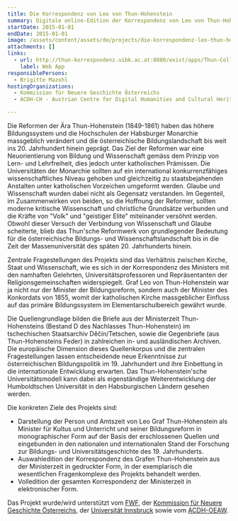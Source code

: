```yaml
---
title: Die Korrespondenz von Leo von Thun-Hohenstein
summary: Digitale online-Edition der Korrespondenz von Leo von Thun-Hohenstein
startDate: 2015-01-01
endDate: 2015-01-01
image: /assets/content/assets/de/projects/die-korrespondenz-leo-thun-hohenstein/thun-hohenstein_leo_von_1811-1888_neu2.png
attachments: []
links:
  - url: http://thun-korrespondenz.uibk.ac.at:8080/exist/apps/Thun-Collection/pages/thun.html
    label: Web App
responsiblePersons:
  - Brigitte Mazohl
hostingOrganizations:
  - Kommission für Neuere Geschichte Österreichs
  - ACDH-CH - Austrian Centre for Digital Humanities and Cultural Heritage

---
```

Die Reformen der Ära Thun-Hohenstein (1849-1861) haben das höhere Bildungssystem und die Hochschulen der Habsburger Monarchie massgeblich verändert und die österreichische Bildungslandschaft bis weit ins 20. Jahrhundert hinein geprägt. Das Ziel der Reformen war eine Neuorientierung von Bildung und Wissenschaft gemäss dem Prinzip von Lern- und Lehrfreiheit, dies jedoch unter katholischen Prämissen. Die Universitäten der Monarchie sollten auf ein international konkurrenzfähiges wissenschaftliches Niveau gehoben und gleichzeitig zu staatsbejahenden Anstalten unter katholischen Vorzeichen umgeformt werden. Glaube und Wissenschaft wurden dabei nicht als Gegensatz verstanden. Im Gegenteil, im Zusammenwirken von beiden, so die Hoffnung der Reformer, sollten moderne kritische Wissenschaft und christliche Grundsätze verbunden und die Kräfte von "Volk" und "geistiger Elite" miteinander versöhnt werden. Obwohl dieser Versuch der Verbindung von Wissenschaft und Glaube scheiterte, blieb das Thun'sche Reformwerk von grundlegender Bedeutung für die österreichische Bildungs- und Wissen­schaftslandschaft bis in die Zeit der Massenuniversität des späten 20. Jahrhunderts hinein.

Zentrale Fragestellungen des Projekts sind das Verhältnis zwischen Kirche, Staat und Wissenschaft, wie es sich in der Korrespondenz des Ministers mit den namhaften Gelehrten, Universitätsprofessoren und Repräsentanten der Religionsgemeinschaften widerspiegelt. Graf Leo von Thun-Hohenstein war ja nicht nur der Minister der Bildungsreform, sondern auch der Minister des Konkordats von 1855, womit der katholischen Kirche massgeblicher Einfluss auf das primäre Bildungssystem im Elementarschulbereich gewährt wurde.

Die Quellengrundlage bilden die Briefe aus der Ministerzeit Thun-Hohensteins (Bestand D des Nachlasses Thun-Hohenstein) im tschechischen Staatsarchiv Děčín/Tetschen, sowie die Gegenbriefe (aus Thun-Hohensteins Feder) in zahlreichen in- und ausländischen Archiven. Die europäische Dimension dieses Quellenkorpus und die zentralen Fragestellungen lassen entscheidende neue Erkenntnisse zur österreichischen Bildungspolitik im 19. Jahrhundert und ihre Einbettung in die internationale Entwicklung erwarten. Das Thun-Hohenstein'sche Universitätsmodell kann dabei als eigenständige Weiterentwicklung der Humboldtschen Universität in den Habsburgischen Ländern gesehen werden.

Die konkreten Ziele des Projekts sind:

*   Darstellung der Person und Amtszeit von Leo Graf Thun-Hohenstein als Minister für Kultus und Unterricht und seiner Bildungsre­form in monographischer Form auf der Basis der erschlossenen Quellen und eingebunden in den natio­nalen und internationalen Stand der Forschung zur Bildungs- und Universitätsgeschichte des 19. Jahrhunderts.
*   Auswahledition der Korrespondenz des Grafen Thun-Hohenstein aus der Ministerzeit in gedruckter Form, in der exemplarisch die wesentlichen Fragenkomplexe des Projekts behandelt werden.
*   Volledition der gesamten Korrespondenz der Ministerzeit in elektronischer Form.

Das Projekt wurde/wird unterstützt vom [FWF](https://www.fwf.ac.at/), der [Kommission für Neuere Geschichte Österreichs](http://www.oesterreichische-geschichte.at/), der [Universität Innsbruck](http://www.uibk.ac.at/) sowie vom [ACDH-OEAW](http://www.oeaw.ac.at/acdh/).

